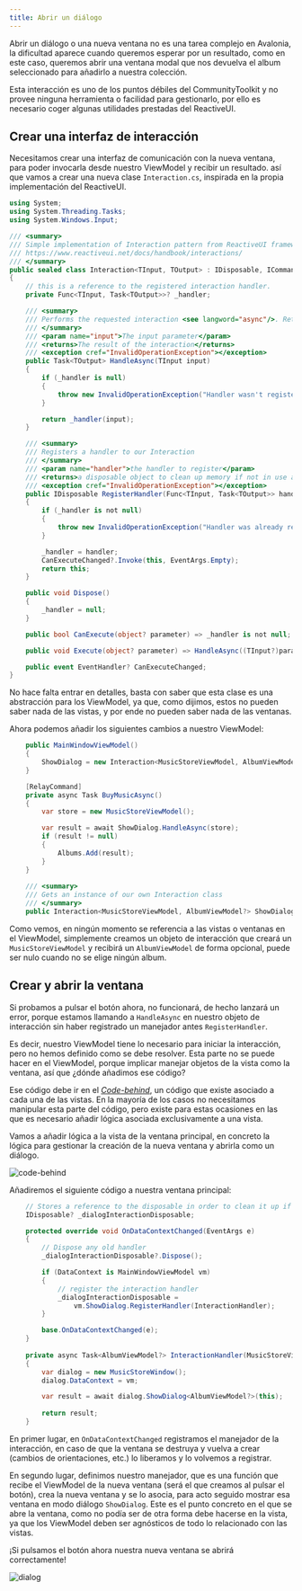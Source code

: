 ```yaml
---
title: Abrir un diálogo
---
```


Abrir un diálogo o una nueva ventana no es una tarea complejo en Avalonia, la dificultad aparece cuando queremos esperar por un resultado, como en este caso, queremos abrir una ventana modal que nos devuelva el album seleccionado para añadirlo a nuestra colección.

Esta interacción es uno de los puntos débiles del CommunityToolkit y no provee ninguna herramienta o facilidad para gestionarlo, por ello es necesario coger algunas utilidades prestadas del ReactiveUI.

## Crear una interfaz de interacción

Necesitamos crear una interfaz de comunicación con la nueva ventana, para poder invocarla desde nuestro ViewModel y recibir un resultado. así que vamos a crear una nueva clase ``Interaction.cs``, inspirada en la propia implementación del ReactiveUI.

````cs title=Interaction.cs
using System;
using System.Threading.Tasks;
using System.Windows.Input;

/// <summary>
/// Simple implementation of Interaction pattern from ReactiveUI framework.
/// https://www.reactiveui.net/docs/handbook/interactions/
/// </summary>
public sealed class Interaction<TInput, TOutput> : IDisposable, ICommand
{
    // this is a reference to the registered interaction handler.
    private Func<TInput, Task<TOutput>>? _handler;

    /// <summary>
    /// Performs the requested interaction <see langword="async"/>. Returns the result provided by the View
    /// </summary>
    /// <param name="input">The input parameter</param>
    /// <returns>The result of the interaction</returns>
    /// <exception cref="InvalidOperationException"></exception>
    public Task<TOutput> HandleAsync(TInput input)
    {
        if (_handler is null)
        {
            throw new InvalidOperationException("Handler wasn't registered");
        }

        return _handler(input);
    }

    /// <summary>
    /// Registers a handler to our Interaction
    /// </summary>
    /// <param name="handler">the handler to register</param>
    /// <returns>a disposable object to clean up memory if not in use anymore/></returns>
    /// <exception cref="InvalidOperationException"></exception>
    public IDisposable RegisterHandler(Func<TInput, Task<TOutput>> handler)
    {
        if (_handler is not null)
        {
            throw new InvalidOperationException("Handler was already registered");
        }

        _handler = handler;
        CanExecuteChanged?.Invoke(this, EventArgs.Empty);
        return this;
    }

    public void Dispose()
    {
        _handler = null;
    }

    public bool CanExecute(object? parameter) => _handler is not null;

    public void Execute(object? parameter) => HandleAsync((TInput?)parameter!);

    public event EventHandler? CanExecuteChanged;
}
````

No hace falta entrar en detalles, basta con saber que esta clase es una abstracción para los ViewModel, ya que, como dijimos, estos no pueden saber nada de las vistas, y por ende no pueden saber nada de las ventanas.

Ahora podemos añadir los siguientes cambios a nuestro ViewModel:

````cs title=MainWindowViewModel.cs
    public MainWindowViewModel()
    {
        ShowDialog = new Interaction<MusicStoreViewModel, AlbumViewModel?>();
    }

    [RelayCommand]
    private async Task BuyMusicAsync()
    {
        var store = new MusicStoreViewModel();

        var result = await ShowDialog.HandleAsync(store);
        if (result != null)
        {
            Albums.Add(result);
        }
    }
    
    /// <summary>
    /// Gets an instance of our own Interaction class
    /// </summary>
    public Interaction<MusicStoreViewModel, AlbumViewModel?> ShowDialog { get; }
````

Como vemos, en ningún momento se referencia a las vistas o ventanas en el ViewModel, simplemente creamos un objeto de interacción que creará un ``MusicStoreViewModel`` y recibirá un ``AlbumViewModel`` de forma opcional, puede ser nulo cuando no se elige ningún album.

## Crear y abrir la ventana

Si probamos a pulsar el botón ahora, no funcionará, de hecho lanzará un error, porque estamos llamando a ``HandleAsync`` en nuestro objeto de interacción sin haber registrado un manejador antes ``RegisterHandler``.

Es decir, nuestro ViewModel tiene lo necesario para iniciar la interacción, pero no hemos definido como se debe resolver. Esta parte no se puede hacer en el ViewModel, porque implicar manejar objetos de la vista como la ventana, así que ¿dónde añadimos ese código?

Ese código debe ir en el [_Code-behind_](https://docs.avaloniaui.net/docs/basics/user-interface/code-behind), un código que existe asociado a cada una de las vistas. En la mayoría de los casos no necesitamos manipular esta parte del código, pero existe para estas ocasiones en las que es necesario añadir lógica asociada exclusivamente a una vista.

Vamos a añadir lógica a la vista de la ventana principal, en concreto la lógica para gestionar la creación de la nueva ventana y abrirla como un diálogo.

![code-behind](../../../assets/images/behind.jpg)

Añadiremos el siguiente código a nuestra ventana principal:

````cs title=MainWindow.axaml.cs
    // Stores a reference to the disposable in order to clean it up if needed
    IDisposable? _dialogInteractionDisposable;

    protected override void OnDataContextChanged(EventArgs e)
    {
        // Dispose any old handler
        _dialogInteractionDisposable?.Dispose();

        if (DataContext is MainWindowViewModel vm)
        {
            // register the interaction handler
            _dialogInteractionDisposable =
                vm.ShowDialog.RegisterHandler(InteractionHandler);
        }

        base.OnDataContextChanged(e);
    }
    
    private async Task<AlbumViewModel?> InteractionHandler(MusicStoreViewModel vm)
    {
        var dialog = new MusicStoreWindow();
        dialog.DataContext = vm;

        var result = await dialog.ShowDialog<AlbumViewModel?>(this);
        
        return result;
    }
````

En primer lugar, en ``OnDataContextChanged`` registramos el manejador de la interacción, en caso de que la ventana se destruya y vuelva a crear (cambios de orientaciones, etc.) lo liberamos y lo volvemos a registrar.

En segundo lugar, definimos nuestro manejador, que es una función que recibe el ViewModel de la nueva ventana (será el que creamos al pulsar el botón), crea la nueva ventana y se lo asocia, para acto seguido mostrar esa ventana en modo diálogo ``ShowDialog``. Este es el punto concreto en el que se abre la ventana, como no podía ser de otra forma debe hacerse en la vista, ya que los ViewModel deben ser agnósticos de todo lo relacionado con las vistas.

¡Si pulsamos el botón ahora nuestra nueva ventana se abrirá correctamente!

![dialog](../../../assets/images/dialog1.jpg)
